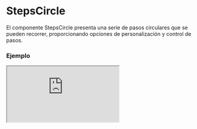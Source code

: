 
# StepsCircle

El componente StepsCircle presenta una serie de pasos circulares que se pueden recorrer, proporcionando opciones de personalización y control de pasos.

### Ejemplo

<Iframe
  minHeightIframe="30dvh"
  src="https://fenextjs-component-storybook.vercel.app/iframe.html?args=&id=stepscircle-stepscircle--index&viewMode=story"
/>

### Importacion

Para importar el componente StepsCircle, se puede hacer desde fenextjs

```tsx copy
import { StepsCircle } from "fenextjs";
```

### Parametros

| Parametro   | Tipo                   | Requerido | Default   | Descripcion                                                              |
| ----------- | ---------------------- | --------- | --------- | ------------------------------------------------------------------------ |
| className   | string                 | no        | ""        | Clase CSS para el contenedor del componente.                             |
| items       | StepsCircleItemProps[] | no        | []        | Lista de elementos de paso con contenido y funciones de clic opcionales. |
| defaultStep | number                 | no        | undefined | El paso que se mostrará inicialmente.                                    |
| valueStep   | number                 | no        | undefined | Paso actual cuando se controla externamente.                             |
| disabled    | boolean                | no        | false     | Deshabilita la interacción con el componente.                            |

### StepsCircleItemProps

Los items de step tienen su propios parametros:

| Parametro | Tipo      | Descripción                            |
| --------- | --------- | -------------------------------------- |
| children  | ReactNode | Contenido del elemento.                |
| onClick   | function  | Funcion al hacer click en el elemento. |

### Storybook

Para ver el storybook del componente lo puede hacer con este [link](https://fenextjs-component-storybook.vercel.app/?path=/story/stepscircle-stepscircle--index)

### Usos

- Ejemplo básico

```tsx copy
<StepsCircle
  items={[{ children: <div>Paso 1</div> }, { children: <div>Paso 2</div> }]}
/>
```

- Con paso predeterminado

```tsx copy
<StepsCircle
  items={[{ children: <div>Inicio</div> }, { children: <div>Fin</div> }]}
  defaultStep={0}
/>
```

- Ejemplo con deshabilitación

```tsx copy
<StepsCircle
  disabled={true}
  items={[{ children: <div>Paso deshabilitado</div> }]}
/>
```
